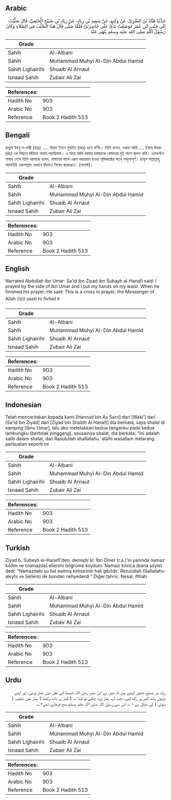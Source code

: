 ## Arabic


<div dir="rtl" lang="ar" style={{fontSize:'larger',backgroundColor:'#f8f9fa',padding:20}}>
حَدَّثَنَا هَنَّادُ بْنُ السَّرِيِّ، عَنْ وَكِيعٍ، عَنْ سَعِيدِ بْنِ زِيَادٍ، عَنْ زِيَادِ بْنِ صُبَيْحٍ الْحَنَفِيِّ، قَالَ صَلَّيْتُ إِلَى جَنْبِ ابْنِ عُمَرَ فَوَضَعْتُ يَدَىَّ عَلَى خَاصِرَتَىَّ فَلَمَّا صَلَّى قَالَ هَذَا الصَّلْبُ فِي الصَّلاَةِ وَكَانَ رَسُولُ اللَّهِ صلى الله عليه وسلم يَنْهَى عَنْهُ ‏.‏
</div>
<div style={{backgroundColor:'#f8f9fa',padding:20, marginBottom: 10}}><table> <thead> <tr> <th>Grade</th> <th></th> </tr> </thead> <tbody> <tr><td>Sahih</td><td>Al-Albani</td></tr><tr><td>Sahih</td><td>Muhammad Muhyi Al-Din Abdul Hamid</td></tr><tr><td>Sahih Lighairihi</td><td>Shuaib Al Arnaut</td></tr><tr><td>Isnaad Sahih</td><td>Zubair Ali Zai</td></tr></tbody></table><table> <thead> <tr> <th>References:</th> <th></th> </tr> </thead> <tbody><tr><td>Hadith No</td><td>903</td></tr><tr><td>Arabic No</td><td>903</td></tr><tr><td>Reference</td><td>Book 2 Hadith 513</td></tr></tbody></table></div>

## Bengali


<div dir="ltr" lang="bn" style={{fontSize:'larger',backgroundColor:'#f8f9fa',padding:20}}>
হান্নাদ ইবনু স-সারী (রহঃ) ..... যিয়াদ ইবনে সুবাইহ (রহঃ) হতে বর্ণিত। তিনি বলেন, একদা আমি .... ইবনে উমার (রাঃ) এর পিছনে দাঁড়িয়ে নামায পড়ছিলাম। এ সময় আমি আমার হস্তদ্বয়কে কোমরের দুই পাশে স্থাপন করি। এতদ্দর্শনে নামায শেষে তিনি আমাকে বলেন, নামাযের সাথে এরূপ দণ্ডায়মান হওয়া শূলিকাষ্ঠের সাথে সাদৃশ্যপূর্ণ। রাসূল সাল্লাল্লাহু আলাইহি ওয়াসাল্লাম এভাবে দাঁড়াতে নিষেধ করেছেন। (নাসাঈ)।
</div>
<div style={{backgroundColor:'#f8f9fa',padding:20, marginBottom: 10}}><table> <thead> <tr> <th>Grade</th> <th></th> </tr> </thead> <tbody> <tr><td>Sahih</td><td>Al-Albani</td></tr><tr><td>Sahih</td><td>Muhammad Muhyi Al-Din Abdul Hamid</td></tr><tr><td>Sahih Lighairihi</td><td>Shuaib Al Arnaut</td></tr><tr><td>Isnaad Sahih</td><td>Zubair Ali Zai</td></tr></tbody></table><table> <thead> <tr> <th>References:</th> <th></th> </tr> </thead> <tbody><tr><td>Hadith No</td><td>903</td></tr><tr><td>Arabic No</td><td>903</td></tr><tr><td>Reference</td><td>Book 2 Hadith 513</td></tr></tbody></table></div>

## English


<div dir="ltr" lang="en" style={{fontSize:'larger',backgroundColor:'#f8f9fa',padding:20}}>
Narrated Abdullah ibn Umar: Sa'id ibn Ziyad ibn Subayh al-Hanafi said: I prayed by the side of Ibn Umar and I put my hands on my waist. When he finished his prayer, He said: This is a cross in prayer; the Messenger of Allah (ﷺ) used to forbid it
</div>
<div style={{backgroundColor:'#f8f9fa',padding:20, marginBottom: 10}}><table> <thead> <tr> <th>Grade</th> <th></th> </tr> </thead> <tbody> <tr><td>Sahih</td><td>Al-Albani</td></tr><tr><td>Sahih</td><td>Muhammad Muhyi Al-Din Abdul Hamid</td></tr><tr><td>Sahih Lighairihi</td><td>Shuaib Al Arnaut</td></tr><tr><td>Isnaad Sahih</td><td>Zubair Ali Zai</td></tr></tbody></table><table> <thead> <tr> <th>References:</th> <th></th> </tr> </thead> <tbody><tr><td>Hadith No</td><td>903</td></tr><tr><td>Arabic No</td><td>903</td></tr><tr><td>Reference</td><td>Book 2 Hadith 513</td></tr></tbody></table></div>

## Indonesian


<div dir="ltr" lang="id" style={{fontSize:'larger',backgroundColor:'#f8f9fa',padding:20}}>
Telah menceritakan kepada kami [Hannad bin As Sarri] dari [Waki'] dari [Sa'id bin Ziyad] dari [Ziyad bin Shabih Al Hanafi] dia berkata; saya shalat di samping [Ibnu Umar], lalu aku meletakkan kedua tanganku pada kedua lambungku (bertolak pinggang), seusainya shalat, dia berkata; "Ini adalah salib dalam shalat, dan Rasulullah shallallahu 'alaihi wasallam melarang perbuatan seperti ini
</div>
<div style={{backgroundColor:'#f8f9fa',padding:20, marginBottom: 10}}><table> <thead> <tr> <th>Grade</th> <th></th> </tr> </thead> <tbody> <tr><td>Sahih</td><td>Al-Albani</td></tr><tr><td>Sahih</td><td>Muhammad Muhyi Al-Din Abdul Hamid</td></tr><tr><td>Sahih Lighairihi</td><td>Shuaib Al Arnaut</td></tr><tr><td>Isnaad Sahih</td><td>Zubair Ali Zai</td></tr></tbody></table><table> <thead> <tr> <th>References:</th> <th></th> </tr> </thead> <tbody><tr><td>Hadith No</td><td>903</td></tr><tr><td>Arabic No</td><td>903</td></tr><tr><td>Reference</td><td>Book 2 Hadith 513</td></tr></tbody></table></div>

## Turkish


<div dir="ltr" lang="tr" style={{fontSize:'larger',backgroundColor:'#f8f9fa',padding:20}}>
Ziyad b. Subeyh ei-Hanefî'den; demiştir ki: İbn Ömer (r.a.)'in yanında namaz kıldım ve (namazda) ellerimi böğrüme koydum. Namazı kılınca (bana şöyle) dedi: "Namazdaki şu hal asılmış kimse(nin hali gibi)dir. Resulullah (Sallallahu aleyhi ve Sellem) de bundan nehyederdi." Diğer tahric: Nesaî, iftitah
</div>
<div style={{backgroundColor:'#f8f9fa',padding:20, marginBottom: 10}}><table> <thead> <tr> <th>Grade</th> <th></th> </tr> </thead> <tbody> <tr><td>Sahih</td><td>Al-Albani</td></tr><tr><td>Sahih</td><td>Muhammad Muhyi Al-Din Abdul Hamid</td></tr><tr><td>Sahih Lighairihi</td><td>Shuaib Al Arnaut</td></tr><tr><td>Isnaad Sahih</td><td>Zubair Ali Zai</td></tr></tbody></table><table> <thead> <tr> <th>References:</th> <th></th> </tr> </thead> <tbody><tr><td>Hadith No</td><td>903</td></tr><tr><td>Arabic No</td><td>903</td></tr><tr><td>Reference</td><td>Book 2 Hadith 513</td></tr></tbody></table></div>

## Urdu


<div dir="rtl" lang="ur" style={{fontSize:'larger',backgroundColor:'#f8f9fa',padding:20}}>
زیاد بن صبیح حنفی کہتے ہیں کہ میں نے ابن عمر رضی اللہ عنہما کے بغل میں نماز پڑھی، اور اپنے دونوں ہاتھ کمر پر رکھ لیے، جب آپ نماز پڑھ چکے تو کہا: یہ ( کمر پر ہاتھ رکھنا ) نماز میں صلیب ( سولی ) کی شکل ہے ۱؎، اس سے رسول اللہ صلی اللہ علیہ وسلم منع فرماتے تھے۲؎۔
</div>
<div style={{backgroundColor:'#f8f9fa',padding:20, marginBottom: 10}}><table> <thead> <tr> <th>Grade</th> <th></th> </tr> </thead> <tbody> <tr><td>Sahih</td><td>Al-Albani</td></tr><tr><td>Sahih</td><td>Muhammad Muhyi Al-Din Abdul Hamid</td></tr><tr><td>Sahih Lighairihi</td><td>Shuaib Al Arnaut</td></tr><tr><td>Isnaad Sahih</td><td>Zubair Ali Zai</td></tr></tbody></table><table> <thead> <tr> <th>References:</th> <th></th> </tr> </thead> <tbody><tr><td>Hadith No</td><td>903</td></tr><tr><td>Arabic No</td><td>903</td></tr><tr><td>Reference</td><td>Book 2 Hadith 513</td></tr></tbody></table></div>